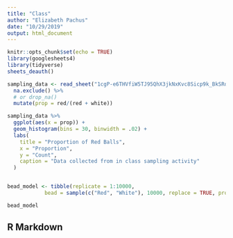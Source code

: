 ```yaml
---
title: "Class"
author: "Elizabeth Pachus"
date: "10/29/2019"
output: html_document
---
```


```r
knitr::opts_chunk$set(echo = TRUE)
library(googlesheets4)
library(tidyverse)
sheets_deauth()
```

```r

sampling_data <- read_sheet("1cgP-e6THVfiW5TJ95QhX3jkNxKvc8Sicp9k_BkSRd2I") %>% 
  na.exclude() %>% 
  # or drop_na()
  mutate(prop = red/(red + white))

sampling_data %>% 
  ggplot(aes(x = prop)) +
  geom_histogram(bins = 30, binwidth = .02) +
  labs(
    title = "Proportion of Red Balls",
    x = "Proportion",
    y = "Count",
    caption = "Data collected from in class sampling activity"
  )


bead_model <- tibble(replicate = 1:10000,
            bead = sample(c("Red", "White"), 10000, replace = TRUE, prob = c(0.2, 0.8)))

bead_model


```


## R Markdown
